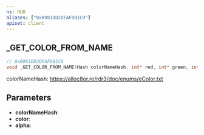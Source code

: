```yaml
---
ns: HUD
aliases: ["0xB981DD2DFAF9B1C9"]
apiset: client
---
```

## _GET_COLOR_FROM_NAME

```c
// 0xB981DD2DFAF9B1C9
void _GET_COLOR_FROM_NAME(Hash colorNameHash, int* red, int* green, int* blue, int* alpha);
```

colorNameHash: https://alloc8or.re/rdr3/doc/enums/eColor.txt

## Parameters
* **colorNameHash**:
* **color**:
* **alpha**: